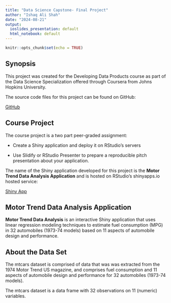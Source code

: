 ---
title: "Data Science Capstone- Final Project"
author: "Ishaq Ali Shah"
date: "2024-08-21"
output: 
  ioslides_presentation: default
  html_notebook: default
---

```{r setup, include=FALSE}
knitr::opts_chunk$set(echo = TRUE)
```

## Synopsis

This project was created for the Developing Data Products course as part of the
Data Science Specialization offered through Coursera from Johns Hopkins
University.

The source code files for this project can be found on GitHub:

<a target="_blank" href="https://github.com/IshaqDurrani/Developing-data-products--Capstone">GitHub</a>

## Course Project

The course project is a two part peer-graded assignment:

- Create a Shiny application and deploy it on RStudio's servers

- Use Slidify or RStudio Presenter to prepare a reproducible pitch presentation
about your application.

The name of the Shiny application developed for this project is the
**Motor Trend Data Analysis Application** and is hosted on RStudio's
shinyapps.io hosted service:

<a target="_blank" href="https://durrani1435.shinyapps.io/final_project/">Shiny App</a>

## Motor Trend Data Analysis Application

**Motor Trend Data Analysis** is an interactive Shiny application that uses
linear regression modeling techniques to estimate fuel consumption (MPG) in 32
automobiles (1973-74 models) based on 11 aspects of automobile design and
performance.

## About the Data Set

The mtcars dataset is comprised of data that was was extracted from the 1974
Motor Trend US magazine, and comprises fuel consumption and 11 aspects of
automobile design and performance for 32 automobiles (1973-74 models).

The mtcars dataset is a data frame with 32 observations on 11 (numeric)
variables.